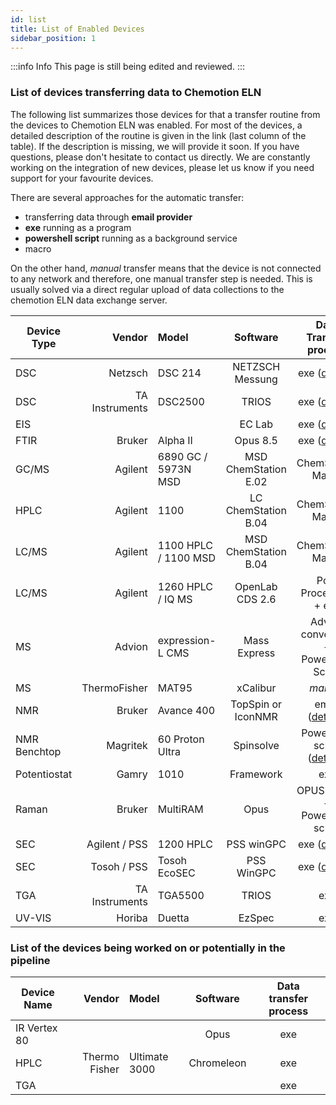 ```yaml
---
id: list
title: List of Enabled Devices
sidebar_position: 1
---
```


:::info Info
This page is still being edited and reviewed.
:::

### List of devices transferring data to Chemotion ELN

The following list summarizes those devices for that a transfer routine from the devices to Chemotion ELN was enabled.
For most of the devices, a detailed description of the routine is given in the link (last column of the table). If the
description is missing, we will provide it soon. If you have questions, please don't hesitate to contact us directly. We
are constantly working on the integration of new devices, please let us know if you need support for your favourite
devices.

There are several approaches for the automatic transfer:

- transferring data through **email provider**
- **exe** running as a program
- **powershell script** running as a background service
- macro

On the other hand, _manual_ transfer means that the device is not connected to any network and therefore, one manual transfer step is needed. This is
usually solved via a direct regular upload of data collections to the chemotion ELN data exchange server.

| Device Type  |         Vendor | Model                |       Software       |            Data Transfer process            |
| ------------ | -------------: | :------------------- | :------------------: | :-----------------------------------------: |
| DSC          |        Netzsch | DSC 214              |   NETZSCH Messung    |            exe ([details](dsc))             |
| DSC          | TA Instruments | DSC2500              |        TRIOS         |            exe ([details](dsc))             |
| EIS          |                |                      |        EC Lab        |            exe ([details](eis))             |
| FTIR         |         Bruker | Alpha II             |       Opus 8.5       |             exe ([details](ir))             |
| GC/MS        |        Agilent | 6890 GC / 5973N MSD  | MSD ChemStation E.02 |              ChemStation Macro              |
| HPLC         |        Agilent | 1100                 | LC ChemStation B.04  |              ChemStation Macro              |
| LC/MS        |        Agilent | 1100 HPLC / 1100 MSD | MSD ChemStation B.04 |              ChemStation Macro              |
| LC/MS        |        Agilent | 1260 HPLC / IQ MS    |   OpenLab CDS 2.6    |            Post Processing + exe            |
| MS           |         Advion | expression-L CMS     |     Mass Express     |    Advion conversion + Powershell Script    |
| MS           |   ThermoFisher | MAT95                |       xCalibur       |                  _manual_                   |
| NMR          |         Bruker | Avance 400           |  TopSpin or IconNMR  |        email ([details](nmr/bruker))        |
| NMR Benchtop |       Magritek | 60 Proton Ultra      |      Spinsolve       | Powershell script ([details](nmr/magritek)) |
| Potentiostat |          Gamry | 1010                 |      Framework       |                     exe                     |
| Raman        |         Bruker | MultiRAM             |         Opus         |       OPUS Macro + Powershell script        |
| SEC          |  Agilent / PSS | 1200 HPLC            |      PSS winGPC      |            exe ([details](sec))             |
| SEC          |    Tosoh / PSS | Tosoh EcoSEC         |      PSS WinGPC      |            exe ([details](sec))             |
| TGA          | TA Instruments | TGA5500              |        TRIOS         |                     exe                     |
| UV-VIS       |         Horiba | Duetta               |        EzSpec        |                     exe                     |

### List of the devices being worked on or potentially in the pipeline

| Device Name  |        Vendor | Model         |  Software  | Data transfer process |
| ------------ | ------------: | :------------ | :--------: | :-------------------: |
| IR Vertex 80 |               |               |    Opus    |          exe          |
| HPLC         | Thermo Fisher | Ultimate 3000 | Chromeleon |          exe          |
| TGA          |               |               |            |          exe          |
